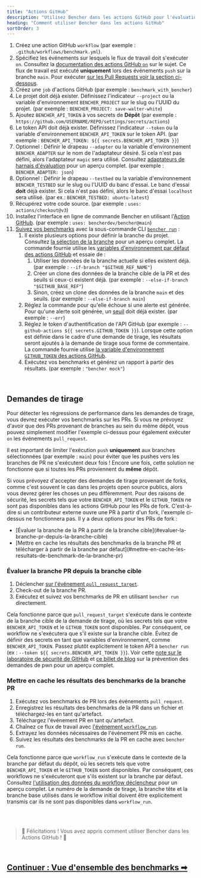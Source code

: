 ```yaml
---
title: "Actions GitHub"
description: "Utilisez Bencher dans les actions GitHub pour l'évaluation continue des performances lors des demandes de tirage"
heading: "Comment utiliser Bencher dans les actions GitHub"
sortOrder: 3
---
```



<GitHubActions1 />

1. Créez une action GitHub `workflow` (par exemple : `.github/workflows/benchmark.yml`).
2. Spécifiez les événements sur lesquels le flux de travail doit s'exécuter `on`. Consultez la [documentation des actions GitHub `on`](https://docs.github.com/fr/actions/using-workflows/workflow-syntax-for-github-actions#on) sur le sujet. Ce flux de travail est exécuté **uniquement** lors des événements `push` sur la branche `main`. Pour exécuter [sur les Pull Requests voir la section ci-dessous](#demandes-de-tirage).
3. Créez une `job` d'actions GitHub (par exemple : `benchmark_with_bencher`)
4. Le projet doit déjà exister. Définissez l'indicateur `--project` ou la variable d'environnement `BENCHER_PROJECT` sur le slug ou l'UUID du projet. (par exemple : `BENCHER_PROJECT: save-walter-white`)
5. Ajoutez `BENCHER_API_TOKEN` à vos secrets de **Dépôt** (par exemple : `https://github.com/USERNAME/REPO/settings/secrets/actions`)
6. Le token API doit déjà exister. Définissez l'indicateur `--token` ou la variable d'environnement `BENCHER_API_TOKEN` sur le token API. (par exemple : `BENCHER_API_TOKEN: ${{ secrets.BENCHER_API_TOKEN }}`)
7. Optionnel : Définir le drapeau `--adapter` ou la variable d'environnement `BENCHER_ADAPTER` sur le nom de l'adaptateur désiré. Si cela n'est pas défini, alors l'adaptateur `magic` sera utilisé. Consultez [adaptateurs de harnais d'évaluation](/docs/fr/explanation/adapters) pour un aperçu complet. (par exemple : `BENCHER_ADAPTER: json`)
8. Optionnel : Définir le drapeau `--testbed` ou la variable d'environnement `BENCHER_TESTBED` sur le slug ou l'UUID du banc d'essai. Le banc d'essai **doit** déjà exister. Si cela n'est pas défini, alors le banc d'essai `localhost` sera utilisé. (par ex.: `BENCHER_TESTBED: ubuntu-latest`)
9. Récupérez votre code source. (par exemple : `uses: actions/checkout@v3`)
10. Installez l'interface en ligne de commande Bencher en utilisant l'[Action GitHub](https://github.com/marketplace/actions/bencher-cli). (par exemple : `uses: bencherdev/bencher@main`)
11. [Suivez vos benchmarks](/docs/fr/how-to/track-benchmarks) avec la sous-commande CLI <code><a href="/docs/fr/explanation/bencher-run">bencher run</a></code> :
    1. Il existe plusieurs options pour définir la branche du projet. Consultez [la sélection de la branche](/docs/fr/how-to/branch-selection) pour un aperçu complet. La commande fournie utilise les [variables d'environnement par défaut des actions GitHub](https://docs.github.com/fr/actions/learn-github-actions/variables#default-environment-variables) et essaie de :
        1. Utiliser les données de la branche actuelle si elles existent déjà. (par exemple : `--if-branch "$GITHUB_REF_NAME"`)
        2. Créer un clone des données de la branche cible de la PR et des seuils si ceux-ci existent déjà. (par exemple : `--else-if-branch "$GITHUB_BASE_REF"`)
        3. Sinon, créez un clone des données de la branche `main` et des seuils. (par exemple : `--else-if-branch main`)
    2. Réglez la commande pour qu'elle échoue si une alerte est générée. Pour qu'une alerte soit générée, un [seuil](/docs/fr/explanation/thresholds) doit déjà exister. (par exemple : `--err`)
    3. Réglez le token d'authentification de l'API GitHub (par exemple : `--github-actions ${{ secrets.GITHUB_TOKEN }}`). Lorsque cette option est définie dans le cadre d'une demande de tirage, les résultats seront ajoutés à la demande de tirage sous forme de commentaire. La commande fournie utilise [la variable d'environnement `GITHUB_TOKEN` des actions GitHub](https://docs.github.com/fr/actions/security-guides/automatic-token-authentication).
    4. Exécutez vos benchmarks et générez un rapport à partir des résultats. (par exemple : `"bencher mock"`)

<br/>

## Demandes de tirage

Pour détecter les régressions de performance dans les demandes de tirage, vous devrez exécuter vos benchmarks sur les PRs.
Si vous ne prévoyez d'avoir que des PRs provenant de branches au sein du même dépôt, vous pouvez simplement modifier l'exemple ci-dessus pour également exécuter `on` les événements `pull_request`.

<GitHubActions2 />

Il est important de limiter l'exécution `push` **uniquement** aux branches sélectionnées (par exemple : `main`)
pour éviter que les pushes vers les branches de PR ne s'exécutent deux fois !
Encore une fois, cette solution ne fonctionne que si toutes les PRs proviennent du **même** dépôt.

Si vous prévoyez d'accepter des demandes de tirage provenant de forks, comme c'est souvent le cas dans les projets open source publics,
alors vous devrez gérer les choses un peu différemment.
Pour des raisons de sécurité, les secrets tels que votre `BENCHER_API_TOKEN` et le `GITHUB_TOKEN` ne sont pas disponibles dans les actions GitHub pour les PRs de fork.
C'est-à-dire si un contributeur externe ouvre une PR à partir d'un fork, l'exemple ci-dessus ne fonctionnera pas.
Il y a deux options pour les PRs de fork :

<ul>
  <li>[Évaluer la branche de la PR à partir de la branche cible](#evaluer-la-branche-pr-depuis-la-branche-cible)</li>
  <li>[Mettre en cache les résultats des benchmarks de la branche PR et télécharger à partir de la branche par défaut](#mettre-en-cache-les-resultats-de-benchmark-de-la-branche-pr)</li>
</ul>

### Évaluer la branche PR depuis la branche cible

1. Déclencher [sur l'événement `pull_request_target`](https://docs.github.com/fr/actions/using-workflows/events-that-trigger-workflows#pull_request_target).
2. Check-out de la branche PR.
3. Exécutez et suivez vos benchmarks de PR en utilisant `bencher run` directement.

Cela fonctionne parce que `pull_request_target` s'exécute dans le contexte de la branche cible de la demande de tirage,
où les secrets tels que votre `BENCHER_API_TOKEN` et le `GITHUB_TOKEN` sont disponibles.
Par conséquent, ce workflow ne s'exécutera que s'il existe sur la branche cible.
Évitez de définir des secrets en tant que variables d'environnement, comme `BENCHER_API_TOKEN`.
Passez plutôt explicitement le token API à `bencher run` (ex : `--token ${{ secrets.BENCHER_API_TOKEN }}`).
Voir cette [note sur le laboratoire de sécurité de GitHub](https://securitylab.github.com/research/github-actions-preventing-pwn-requests/)
et [ce billet de blog](https://nathandavison.com/blog/github-actions-and-the-threat-of-malicious-pull-requests)
sur la prévention des demandes de pwn pour un aperçu complet.

<GitHubActions3 />

### Mettre en cache les résultats des benchmarks de la branche PR

1. Exécutez vos benchmarks de PR lors des événements `pull_request`.
1. Enregistrez les résultats des benchmarks de la PR dans un fichier et téléchargez-les en tant qu'artefact.
1. Téléchargez l'événement PR en tant qu'artefact.
1. Chaînez ce flux de travail avec [l'événement `workflow_run`](https://docs.github.com/fr/actions/using-workflows/events-that-trigger-workflows#workflow_run).
1. Extrayez les données nécessaires de l'événement PR mis en cache.
1. Suivez les résultats des benchmarks de la PR en cache avec `bencher run`.

Cela fonctionne parce que `workflow_run` s'exécute dans le contexte de la branche par défaut du dépôt,
où les secrets tels que votre `BENCHER_API_TOKEN` et le `GITHUB_TOKEN` sont disponibles.
Par conséquent, ces workflows ne s'exécuteront que s'ils existent sur la branche par défaut.
Consultez [l'utilisation des données du workflow déclencheur](https://docs.github.com/fr/actions/using-workflows/events-that-trigger-workflows#using-data-from-the-triggering-workflow) pour un aperçu complet.
Le numéro de la demande de tirage, la branche tête et la branche base utilisés dans le workflow initial doivent être explicitement transmis car ils ne sont pas disponibles dans `workflow_run`.

<GitHubActions4 />

<br/>
<br/>

> 🐰 Félicitations ! Vous avez appris comment utiliser Bencher dans les Actions GitHub ! 🎉

<br/>

<h2><a href="/docs/fr/explanation/benchmarking">Continuer : Vue d'ensemble des benchmarks ➡</a></h2>